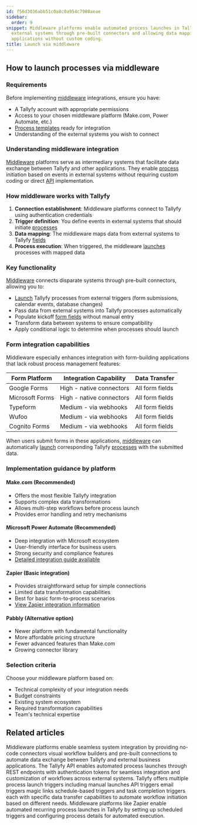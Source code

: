 ```yaml
---
id: f56d3036abb51c0a8c0a954c7980aeae
sidebar:
  order: 9
snippet: Middleware platforms enable automated process launches in Tallyfy by connecting
  external systems through pre-built connectors and allowing data mapping between
  applications without custom coding.
title: Launch via middleware
---
```


## How to launch processes via middleware

### Requirements

Before implementing [middleware](/products/pro/integrations/middleware/) integrations, ensure you have:
- A Tallyfy account with appropriate permissions
- Access to your chosen middleware platform (Make.com, Power Automate, etc.)
- [Process templates](/products/pro/documenting/templates/) ready for integration
- Understanding of the external systems you wish to connect

### Understanding middleware integration

[Middleware](/products/pro/integrations/middleware/) platforms serve as intermediary systems that facilitate data exchange between Tallyfy and other applications. They enable [process](/products/pro/tracking-and-tasks/processes/) initiation based on events in external systems without requiring custom coding or direct [API](/products/pro/integrations/open-api/) implementation.

### How middleware works with Tallyfy

1. **Connection establishment**: Middleware platforms connect to Tallyfy using authentication credentials
2. **Trigger definition**: You define events in external systems that should initiate [processes](/products/pro/tracking-and-tasks/processes/)
3. **Data mapping**: The middleware maps data from external systems to Tallyfy [fields](/products/pro/tracking-and-tasks/tasks/what-are-form-fields-in-tallyfy/)
4. **Process execution**: When triggered, the middleware [launches](/products/pro/launching/) processes with mapped data

### Key functionality

[Middleware](/products/pro/integrations/middleware/) connects disparate systems through pre-built connectors, allowing you to:

* [Launch](/products/pro/launching/) Tallyfy processes from external triggers (form submissions, calendar events, database changes)
* Pass data from external systems into Tallyfy processes automatically
* Populate kickoff [form fields](/products/pro/tracking-and-tasks/tasks/what-are-form-fields-in-tallyfy/) without manual entry
* Transform data between systems to ensure compatibility
* Apply conditional logic to determine when processes should launch

### Form integration capabilities

Middleware especially enhances integration with form-building applications that lack robust process management features:

| Form Platform | Integration Capability | Data Transfer |
|---------------|------------------------|---------------|
| Google Forms | High - native connectors | All form fields |
| Microsoft Forms | High - native connectors | All form fields |
| Typeform | Medium - via webhooks | All form fields |
| Wufoo | Medium - via webhooks | All form fields |
| Cognito Forms | Medium - via webhooks | All form fields |

When users submit forms in these applications, [middleware](/products/pro/integrations/middleware/) can automatically [launch](/products/pro/launching/) corresponding Tallyfy [processes](/products/pro/tracking-and-tasks/processes/) with the submitted data.

### Implementation guidance by platform

#### Make.com (Recommended)
- Offers the most flexible Tallyfy integration
- Supports complex data transformations
- Allows multi-step workflows before process launch
- Provides error handling and retry mechanisms

#### Microsoft Power Automate (Recommended)
- Deep integration with Microsoft ecosystem
- User-friendly interface for business users
- Strong security and compliance features
- [Detailed integration guide available](/products/pro/integrations/middleware/power-automate/)

#### Zapier (Basic integration)
- Provides straightforward setup for simple connections
- Limited data transformation capabilities
- Best for basic form-to-process scenarios
- [View Zapier integration information](/products/pro/integrations/middleware/zapier/)

#### Pabbly (Alternative option)
- Newer platform with fundamental functionality
- More affordable pricing structure
- Fewer advanced features than Make.com
- Growing connector library

### Selection criteria

Choose your middleware platform based on:
- Technical complexity of your integration needs
- Budget constraints
- Existing system ecosystem
- Required transformation capabilities
- Team's technical expertise


## Related articles
<CardGrid>
<LinkTitleCard header="<b>Integrations > Middleware</b>" href="/products/pro/integrations/middleware/" > Middleware platforms enable seamless system integration by providing no-code connectors visual workflow builders and pre-built connections to automate data exchange between Tallyfy and external business applications. </LinkTitleCard>
<LinkTitleCard header="<b>Triggers > Launch via API</b>" href="/products/pro/launching/triggers/via-api/" > The Tallyfy API enables automated process launches through REST endpoints with authentication tokens for seamless integration and customization of workflows across external systems. </LinkTitleCard>
<LinkTitleCard header="<b>Launching > Triggers</b>" href="/products/pro/launching/triggers/" > Tallyfy offers multiple process launch triggers including manual launches API triggers email triggers magic links schedule-based triggers and task completion triggers each with specific data transfer capabilities to automate workflow initiation based on different needs. </LinkTitleCard>
<LinkTitleCard header="<b>Launching > Automatically schedule a process</b>" href="/products/pro/launching/how-can-i-schedule-a-process-in-tallyfy-using-middleware/" > Middleware platforms like Zapier enable automated recurring process launches in Tallyfy by setting up scheduled triggers and configuring process details for automated execution. </LinkTitleCard>
</CardGrid>